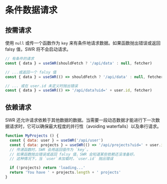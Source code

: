 # 条件数据请求

## 按需请求

使用 `null` 或传一个函数作为 `key` 来有条件地请求数据。如果函数抛出错误或返回 falsy 值，SWR 将不会启动请求。

```js
// 有条件的请求
const { data } = useSWR(shouldFetch ? '/api/data' : null, fetcher)

// ...或返回一个 falsy 值
const { data } = useSWR(() => shouldFetch ? '/api/data' : null, fetcher)

// ... 或在 user.id 未定义时抛出错误
const { data } = useSWR(() => '/api/data?uid=' + user.id, fetcher)
```

## 依赖请求

SWR 还允许请求依赖于其他数据的数据。当需要一段动态数据才能进行下一次数据请求时，它可以确保最大程度的并行性（avoiding waterfalls）以及串行请求。

```js
function MyProjects () {
  const { data: user } = useSWR('/api/user')
  const { data: projects } = useSWR(() => '/api/projects?uid=' + user.id)
  // 传递函数时，SWR 会用返回值作为 `key`。
  // 如果函数抛出错误或返回 falsy 值，SWR 会知道某些依赖还没准备好。
  // 这种情况下，当 `user`未加载时，`user.id` 抛出错误

  if (!projects) return 'loading...'
  return 'You have ' + projects.length + ' projects'
}
```
